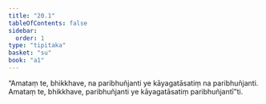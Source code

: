 ```yaml
---
title: "20.1"
tableOfContents: false
sidebar:
  order: 1
type: "tipitaka"
basket: "su"
book: "a1"
---
```



<DynamicBreadcrumb />

<Division number="600" book="a1" bookNo="15" page="47">

<Paragraph number="469" book="a1">
“Amataṃ te, bhikkhave, na paribhuñjanti ye kāyagatāsatiṃ na paribhuñjanti. Amataṃ te, bhikkhave, paribhuñjanti ye kāyagatāsatiṃ paribhuñjantī”ti.
</Paragraph>
</Division>